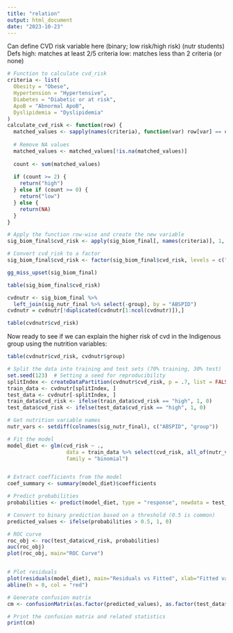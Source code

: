 ```yaml
---
title: "relation"
output: html_document
date: "2023-10-23"
---
```


Can define CVD risk variable here (binary; low risk/high risk) (nutr students)
Defs 
high: matches at least 2/5 criteria 
low: matches less than 2 criteria (or none)
```r
# Function to calculate cvd_risk
criteria <- list(
  Obesity = "Obese",
  Hypertension = "Hypertensive",
  Diabetes = "Diabetic or at risk",
  ApoB = "Abnormal ApoB",
  Dyslipidemia = "Dyslipidemia"
)
calculate_cvd_risk <- function(row) {
  matched_values <- sapply(names(criteria), function(var) row[var] == criteria[[var]])
  
  # Remove NA values
  matched_values <- matched_values[!is.na(matched_values)]
  
  count <- sum(matched_values)
  
  if (count >= 2) {
    return("high")
  } else if (count >= 0) {
    return("low")
  } else {
    return(NA)
  }
}

# Apply the function row-wise and create the new variable
sig_biom_final$cvd_risk <- apply(sig_biom_final[, names(criteria)], 1, calculate_cvd_risk)

# Convert cvd_risk to a factor
sig_biom_final$cvd_risk <- factor(sig_biom_final$cvd_risk, levels = c("low", "high"))

```

```r
gg_miss_upset(sig_biom_final)
```

```r
table(sig_biom_final$cvd_risk)
```


```r
cvdnutr <- sig_biom_final %>%
  left_join(sig_nutr_final %>% select(-group), by = "ABSPID")
cvdnutr = cvdnutr[!duplicated(cvdnutr[1:ncol(cvdnutr)]),]
```

```r
table(cvdnutr$cvd_risk)
```


Now ready to see if we can explain the higher risk of cvd in the Indigenous group using the nutrition variables:

```r
table(cvdnutr$cvd_risk, cvdnutr$group)
```


```r
# Split the data into training and test sets (70% training, 30% test)
set.seed(123)  # Setting a seed for reproducibility
splitIndex <- createDataPartition(cvdnutr$cvd_risk, p = .7, list = FALSE)
train_data <- cvdnutr[splitIndex, ]
test_data <- cvdnutr[-splitIndex, ]
train_data$cvd_risk <- ifelse(train_data$cvd_risk == "high", 1, 0)
test_data$cvd_risk <- ifelse(test_data$cvd_risk == "high", 1, 0)

# Get nutrition variable names
nutr_vars <- setdiff(colnames(sig_nutr_final), c("ABSPID", "group"))

# Fit the model
model_diet <- glm(cvd_risk ~ ., 
                   data = train_data %>% select(cvd_risk, all_of(nutr_vars), group), 
                   family = "binomial")


# Extract coefficients from the model
coef_summary <- summary(model_diet)$coefficients

# Predict probabilities
probabilities <- predict(model_diet, type = "response", newdata = test_data)

# Convert to binary prediction based on a threshold (0.5 is common)
predicted_values <- ifelse(probabilities > 0.5, 1, 0)

# ROC curve
roc_obj <- roc(test_data$cvd_risk, probabilities)
auc(roc_obj)
plot(roc_obj, main="ROC Curve")


# Plot residuals
plot(residuals(model_diet), main="Residuals vs Fitted", xlab="Fitted values", ylab="Residuals")
abline(h = 0, col = "red")

# Generate confusion matrix
cm <- confusionMatrix(as.factor(predicted_values), as.factor(test_data$cvd_risk))

# Print the confusion matrix and related statistics
print(cm)
```


